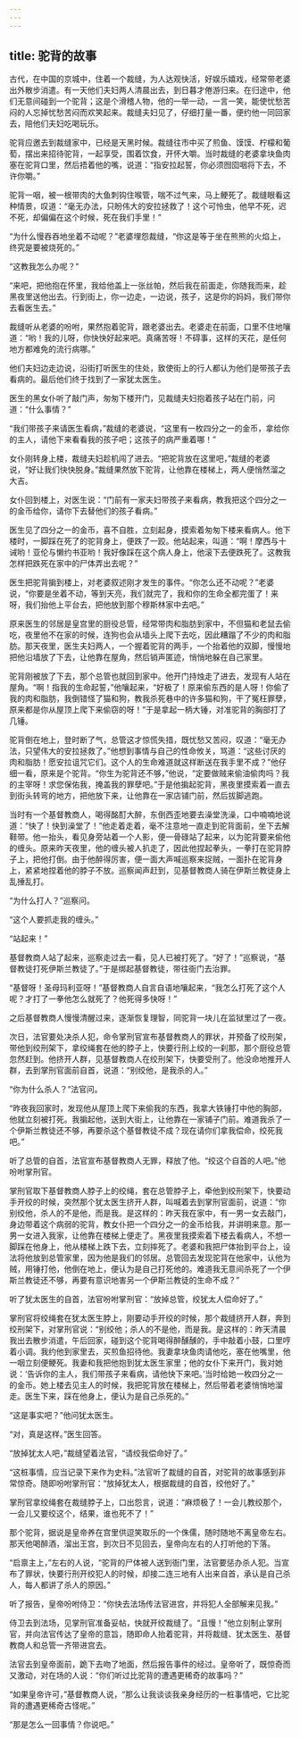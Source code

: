 ```yaml
---
---
---
```

title: 驼背的故事
---




古代，在中国的京城中，住着一个裁缝，为人达观快活，好娱乐嬉戏，经常带老婆出外散步消遣。有一天他们夫妇两人清晨出去，到日暮才倦游归来。在归途中，他们无意间碰到一个驼背；这是个滑稽人物，他的一举一动，一言一笑，能使忧愁苦闷的人忘掉忧愁苦闷而欢笑起来。裁缝夫妇见了，仔细打量一番，便约他一同回家去，陪他们夫妇吃喝玩乐。

驼背应邀去到裁缝家中，已经是天黑时候。裁缝往市中买了煎鱼、馍馍、柠檬和葡萄，摆出来招待驼背，一起享受，围着饮食，开怀大嚼。当时裁缝的老婆拿块鱼肉塞在驼背口里，然后捂着他的嘴，说道：“指安拉起誓，你必须囫囵咽将下去，不许你嚼。”

驼背一咽，被一根带肉的大鱼刺钩住喉管，喘不过气来，马上鲠死了。裁缝眼看这种情景，叹道：“毫无办法，只盼伟大的安拉拯救了！这个可怜虫，他早不死，迟不死，却偏偏在这个时候，死在我们手里！”

“为什么慢吞吞地坐着不动呢？”老婆埋怨裁缝，“你这是等于坐在熊熊的火焰上，终究是要被烧死的。”

“这教我怎么办呢？”

“来吧，把他抱在怀里，我给他盖上一张丝帕，然后我在前面走，你随我而来，趁黑夜里送他出去。行到街上，你一边走，一边说，孩子，这是你的妈妈，我们带你去看医生去。”

裁缝听从老婆的吩咐，果然抱着驼背，跟老婆出去。老婆走在前面，口里不住地嚷道：“哟！我的儿呀，你快快好起来吧。真痛苦呀！不碍事，这样的天花，是任何地方都难免的流行病哪。”

他们夫妇边走边说，沿街打听医生的住处，致使街上的行人都认为他们是带孩子去看病的。最后他们终于找到了一家犹太医生。

医生的黑女仆听了敲门声，匆匆下楼开门，见裁缝夫妇抱着孩子站在门前，问道：“什么事情？”

“我们带孩子来请医生看病，”裁缝的老婆说，“这里有一枚四分之一的金币，拿给你的主人，请他下来看看我的孩子吧；这孩子的病严重着哪！”

女仆刚转身上楼，裁缝夫妇趁机闯了进去。“把驼背放在这里吧，”裁缝的老婆说，“好让我们快快脱身。”裁缝果然放下驼背，让他靠在楼梯上，两人便悄然溜之大吉。

女仆回到楼上，对医生说：“门前有一家夫妇带孩子来看病，教我把这个四分之一的金币给你，请你下去替他们的孩子看病。”

医生见了四分之一的金币，喜不自胜，立刻起身，摸索着匆匆下楼来看病人。他下楼时，一脚踩在死了的驼背身上，便跌了一跤。他站起来，叫道：“啊！摩西与十诫哟！亚伦与懒约书亚哟！我好像踩在这个病人身上，他滚下去便跌死了。这教我怎样把跌死在家中的尸体弄出去呢？”

医生把驼背掮到楼上，对老婆叙述刚才发生的事件。“你怎么还不动呢？”老婆说，“你要是坐着不动，等到天亮，我们就完了，我和你的生命全都完蛋了！来呀，我们抬他上平台去，把他放到那个穆斯林家中去吧。”

原来医生的邻居是皇宫里的厨役总管，经常带肉和脂肪到家中，不但猫和老鼠去偷吃，夜里他不在家的时候，连狗也会从墙头上爬下去吃，因此糟蹋了不少的肉和脂肪。那天夜里，医生夫妇两人，一个握着驼背的两手，一个抬着他的双脚，慢慢地把他沿墙放了下去，让他靠在屋角，然后销声匿迹，悄悄地躲在自己家里。

驼背刚被放了下去，那个总管也就回到家中。他开门持烛走了进去，发现有人站在屋角。“啊！指我的生命起誓，”他嚷起来，“好极了！原来偷东西的是人呀！你偷了我的肉和脂肪，我倒错怪了猫和狗，教我杀死巷中的许多猫和狗，干了冤枉罪孽，原来都是你从屋顶上爬下来偷窃的呀！”于是拿起一柄大锤，对准驼背的胸部打了几锤。

驼背倒在地上，登时断了气，总管这才惊慌失措，既忧愁又苦闷，叹道：“毫无办法，只望伟大的安拉拯救了。”他想到事情与自己的性命攸关，骂道：“这些讨厌的肉和脂肪！愿安拉诅咒它们。这个人的生命难道就这样断送在我手里不成？”他仔细一看，原来是个驼背。“你生为驼背还不够，”他说，“定要做贼来偷油偷肉吗？我的主宰呀！求您保佑我，掩盖我的罪孽吧。”于是他掮起驼背，黑夜里摸索着一直去到街头转弯的地方，把他放下来，让他靠在一家店铺门前，然后拔脚逃跑。

当时有一个基督教商人，喝得酩酊大醉，东倒西歪地要去澡堂洗澡，口中喃喃地说道：“快了！快到澡堂了！”他走着走着，毫不注意地一直走到驼背面前，坐下去解鞋带。他一抬头，看见身旁站着一个人影，便一骨碌站了起来，以为驼背要来偷他的缠头。原来昨天夜里，他的缠头被人扒走了，因此他捏起拳头，一拳打在驼背脖子上，把他打倒。由于他醉得厉害，便一面大声喊巡察来捉贼，一面扑在驼背身上，紧紧地捏着他的脖子不放。巡察闻声赶到，见基督教商人骑在伊斯兰教徒身上乱捶乱打。

“为什么打人？”巡察问。

“这个人要抓走我的缠头。”

“站起来！”

基督教商人站了起来，巡察走过去一看，见人已被打死了。“好了！”巡察说，“基督教徒打死伊斯兰教徒了。”于是绑起基督教徒，带往衙门去治罪。

“基督呀！圣母玛利亚呀！”基督教商人自言自语地嚷起来，“我怎么打死了这个人呢？才打了一拳他怎么就死了？他死得多快呀！”

之后基督教商人慢慢清醒过来，逐渐恢复理智，同驼背一块儿在监狱里过了一夜。

次日，法官要处决杀人犯，命令掌刑官宣布基督教商人的罪状，并预备了绞刑架，带他到绞刑架下，拿绞绳套在他的脖子上，快要行刑上绞的一刹那，那个厨役总管忽然赶到。他挤开人群，见基督教商人在绞刑架下，快要受刑了。他没命地推开人群，去到掌刑官面前自首，说道：“别绞他，是我杀的人。”

“你为什么杀人？”法官问。

“昨夜我回家时，发现他从屋顶上爬下来偷我的东西，我拿大铁锤打中他的胸部，他就立刻被打死。我掮起他，送到大街上，让他靠在一家铺子门前。难道我杀了一个伊斯兰教徒还不够，再要杀这个基督教徒不成？现在请你们拿我偿命，绞死我吧。”

听了总管的自首，法官宣布基督教商人无罪，释放了他。“绞这个自首的人吧。”他吩咐掌刑官。

掌刑官取下基督教商人脖子上的绞绳，套在总管脖子上，牵他到绞刑架下，快要动手开绞的时候，突然那个犹太医生挤开人群，叫喊着去到掌刑官面前，说道：“你别绞他，杀人的不是他，而是我。是这样的：昨天我在家中，有一男一女去敲门，身边带着这个病弱的驼背，教女仆把一个四分之一的金币给我，并讲明来意。那一男一女进入我家，让他靠在楼梯上便走了。黑夜里我摸索着下楼去看病人，不想一脚踩在他身上，他从楼梯上跌下去，立刻摔死了。老婆和我把尸体抬到平台上，设法将他放到总管家里，因为他是我们的邻居。总管回去发现驼背在他家中，认他为贼，用锤打他，他倒在地上，便认为是自己打死他的。难道我无意间杀死了一个伊斯兰教徒还不够，再要有意识地害另一个伊斯兰教徒的生命不成？”

听了犹太医生的自首，法官吩咐掌刑官：“放掉总管，绞犹太人偿命好了。”

掌刑官将绞绳套在犹太医生脖上，刚要动手开绞的时候，那个裁缝挤开人群，奔到绞刑架下，对掌刑官说：“别绞他；杀人的不是他，而是我。是这样的：昨天清晨我出去散步消遣，午后回家，碰到这个驼背喝得醉醺醺的，手中敲着小鼓，口里哼着小调。我约他到家里去，买煎鱼招待他。我妻拿块鱼肉请他吃，塞在他嘴里，他一咽立刻便鲠死。我妻和我把他抱到犹太医生家里；他的女仆下来开门，我对她说：‘告诉你的主人，我们带孩子来看病，请他快下来吧。’当时给她一枚四分之一的金币。她上楼去见主人的时候，我把驼背放在楼梯上，然后带着老婆悄悄地溜走。医生下来，踩在他身上，便认为是自己杀死的。”

“这是事实吧？”他问犹太医生。

“对，真是这样。”医生回答。

“放掉犹太人吧，”裁缝望着法官，“请绞我偿命好了。”

“这桩事情，应当记录下来作为史料。”法官听了裁缝的自首，对驼背的故事感到非常惊奇。随即吩咐掌刑官：“放掉犹太人，根据裁缝的自首，绞他好了。”

掌刑官拿绞绳套在裁缝脖子上，口出怨言，说道：“麻烦极了！一会儿教绞那个，一会儿又要绞这个，结果，谁也死不了！”

那个驼背，据说是皇帝养在宫里供逗笑取乐的一个侏儒，随时随地不离皇帝左右。那天他喝醉酒，溜出王宫，到次日不见回去，皇帝向左右的人打听他的下落。

“启禀主上，”左右的人说，“驼背的尸体被人送到衙门里，法官要惩办杀人犯。当宣布了罪状，快要行刑开绞犯人的时候，却接二连三地有人出来自首，承认是自己杀人，每人都讲了杀人的原因。”

听了报告，皇帝吩咐侍卫：“你快去法场传法官进宫，并将犯人全部解来见我。”

侍卫去到法场，见掌刑官准备妥帖，快就开绞裁缝了。“且慢！”他立刻制止掌刑官，并向法官传达了皇帝的意旨，随即命人抬着驼背，并将裁缝、犹太医生、基督教商人和总管一齐带进宫去。

法官去到皇帝面前，跪下去吻了地面，然后报告事件的经过。皇帝听了，既惊奇而又激动，对在场的人说：“你们听过比驼背的遭遇更稀奇的故事吗？”

“如果皇帝许可，”基督教商人说，“那么让我谈谈我亲身经历的一桩事情吧，它比驼背的遭遇更稀奇古怪呢。”

“那是怎么一回事情？你说吧。”